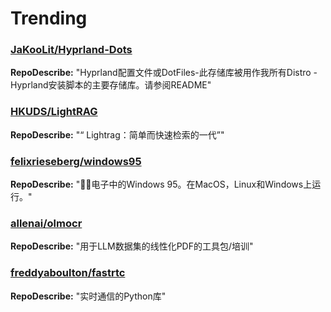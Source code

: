 
# Trending

### [JaKooLit/Hyprland-Dots](https://github.com/JaKooLit/Hyprland-Dots)
**RepoDescribe:** "Hyprland配置文件或DotFiles-此存储库被用作我所有Distro -Hyprland安装脚本的主要存储库。请参阅README"
  

### [HKUDS/LightRAG](https://github.com/HKUDS/LightRAG)
**RepoDescribe:** "“ Lightrag：简单而快速检索的一代”"
  

### [felixrieseberg/windows95](https://github.com/felixrieseberg/windows95)
**RepoDescribe:** "💩🚀电子中的Windows 95。在MacOS，Linux和Windows上运行。"
  

### [allenai/olmocr](https://github.com/allenai/olmocr)
**RepoDescribe:** "用于LLM数据集的线性化PDF的工具包/培训"
  

### [freddyaboulton/fastrtc](https://github.com/freddyaboulton/fastrtc)
**RepoDescribe:** "实时通信的Python库"
  